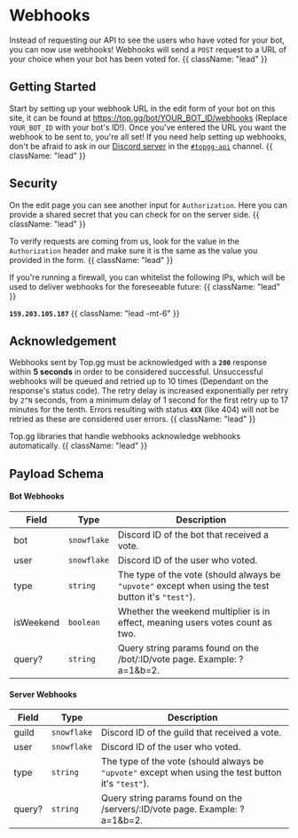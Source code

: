 # Webhooks

Instead of requesting our API to see the users who have voted for your bot, you can now use webhooks! Webhooks will send a `POST` request to a URL of your choice when your bot has been voted for. {{ className: "lead" }}

## Getting Started

Start by setting up your webhook URL in the edit form of your bot on this site, it can be found at https://top.gg/bot/YOUR_BOT_ID/webhooks (Replace `YOUR_BOT_ID` with your bot's ID!). Once you've entered the URL you want the webhook to be sent to, you're all set! If you need help setting up webhooks, don't be afraid to ask in our [Discord server](https://discord.gg/dbl) in the [`#topgg-api`](https://discord.com/channels/264445053596991498/412006692125933568) channel. {{ className: "lead" }}


## Security

On the edit page you can see another input for `Authorization`. Here you can provide a shared secret that you can check for on the server side. {{ className: "lead" }}

To verify requests are coming from us, look for the value in the `Authorization` header and make sure it is the same as the value you provided in the form. {{ className: "lead" }}

If you're running a firewall, you can whitelist the following IPs, which will be used to deliver webhooks for the foreseeable future: {{ className: "lead" }}

**`159.203.105.187`** {{ className: "lead -mt-6" }}



## Acknowledgement

Webhooks sent by Top.gg must be acknowledged with a **`200`** response within **5 seconds** in order to be considered successful. Unsuccessful webhooks will be queued and retried up to 10 times (Dependant on the response's status code). The retry delay is increased exponentially per retry by `2^N` seconds, from a minimum delay of 1 second for the first retry up to 17 minutes for the tenth. Errors resulting with status **`4XX`** (like 404) will not be retried as these are considered user errors. {{ className: "lead" }}

Top.gg libraries that handle webhooks acknowledge webhooks automatically. {{ className: "lead" }}


## Payload Schema

#### Bot Webhooks

| Field     | Type        | Description                                                                                         |
| --------- | ----------- | --------------------------------------------------------------------------------------------------- |
| bot       | `snowflake` | Discord ID of the bot that received a vote.                                                         |
| user      | `snowflake` | Discord ID of the user who voted.                                                                   |
| type      | `string`    | The type of the vote (should always be `"upvote"` except when using the test button it's `"test"`). |
| isWeekend | `boolean`   | Whether the weekend multiplier is in effect, meaning users votes count as two.                      |
| query?    | `string`    | Query string params found on the /bot/:ID/vote page. Example: ?a=1&b=2.                             |

#### Server Webhooks

| Field  | Type        | Description                                                                                         |
| ------ | ----------- | --------------------------------------------------------------------------------------------------- |
| guild  | `snowflake` | Discord ID of the guild that received a vote.                                                       |
| user   | `snowflake` | Discord ID of the user who voted.                                                                   |
| type   | `string`    | The type of the vote (should always be `"upvote"` except when using the test button it's `"test"`). |
| query? | `string`    | Query string params found on the /servers/:ID/vote page. Example: ?a=1&b=2.                         |
